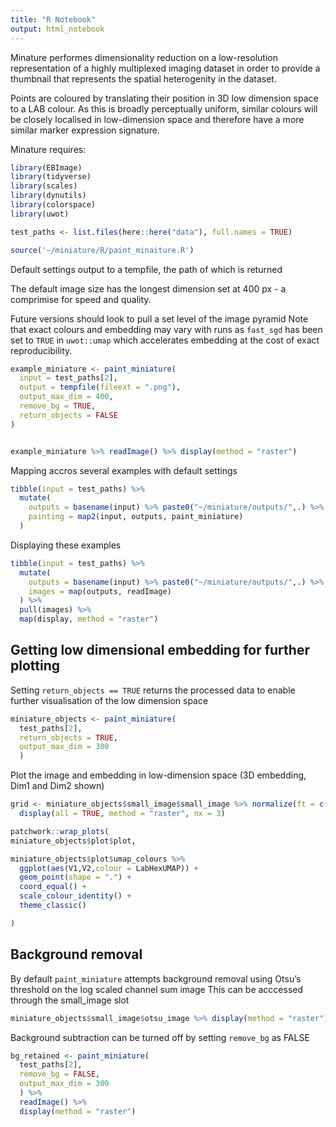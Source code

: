 ```yaml
---
title: "R Notebook"
output: html_notebook
---
```


Minature performes dimensionality reduction on a low-resolution representation of a highly multiplexed imaging dataset in order to provide a thumbnail that represents the spatial heterogenity in the dataset.

Points are coloured by translating their position in 3D low dimension space to a LAB colour. As this is broadly perceptually uniform, similar colours will be closely localised in low-dimension space and therefore have a more similar marker expression signature.

Minature requires: 

```r



library(EBImage)
library(tidyverse)
library(scales)
library(dynutils)
library(colorspace)
library(uwot)

```

```r
test_paths <- list.files(here::here("data"), full.names = TRUE)
```

```r

source('~/miniature/R/paint_minaiture.R')

```

Default settings output to a tempfile, the path of which is returned

The default image size has the longest dimension set at 400 px - a comprimise for speed and quality.

Future versions should look to pull a set level of the image pyramid
Note that exact colours and embedding may vary with runs as `fast_sgd` has been set to `TRUE` in `uwot::umap` which accelerates embedding at the cost of exact reproducibility.

```r

example_miniature <- paint_miniature(
  input = test_paths[2],
  output = tempfile(fileext = ".png"),
  output_max_dim = 400,
  remove_bg = TRUE,
  return_objects = FALSE
)


example_miniature %>% readImage() %>% display(method = "raster")
```

Mapping accros several examples with default settings

```r
tibble(input = test_paths) %>%
  mutate(
    outputs = basename(input) %>% paste0("~/miniature/outputs/",.) %>% str_remove(".ome.tif*") %>% paste0(.,"-miniature.png"),
    painting = map2(input, outputs, paint_miniature)
  ) 
```

Displaying these examples
```r
tibble(input = test_paths) %>%
  mutate(
    outputs = basename(input) %>% paste0("~/miniature/outputs/",.) %>% str_remove(".ome.tif*") %>% paste0(.,"-miniature.png"),
    images = map(outputs, readImage)
  ) %>%
  pull(images) %>%
  map(display, method = "raster") 
```



## Getting low dimensional embedding for further plotting

Setting `return_objects == TRUE` returns the processed data to enable further visualisation of the low dimension space
```r
miniature_objects <- paint_miniature(
  test_paths[2], 
  return_objects = TRUE, 
  output_max_dim = 300
  )
```
Plot the image and embedding in low-dimension space (3D embedding, Dim1 and Dim2 shown)

```r

grid <- miniature_objects$small_image$small_image %>% normalize(ft = c(-0.1,5)) %>%
  display(all = TRUE, method = "raster", nx = 3)

```

```r

patchwork::wrap_plots(
miniature_objects$plot$plot,

miniature_objects$plot$umap_colours %>%
  ggplot(aes(V1,V2,colour = LabHexUMAP)) +
  geom_point(shape = ".") +
  coord_equal() +
  scale_colour_identity() +
  theme_classic()

)


```

## Background removal

By default `paint_miniature` attempts background removal using Otsu's threshold on the log scaled channel sum image
This can be acccessed through the small_image slot

```r

miniature_objects$small_image$otsu_image %>% display(method = "raster")

```

Background subtraction can be turned off by setting `remove_bg` as FALSE

```r
bg_retained <- paint_miniature(
  test_paths[2], 
  remove_bg = FALSE,
  output_max_dim = 300
  ) %>%
  readImage() %>%
  display(method = "raster")
```

